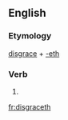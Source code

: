 ==English==

===Etymology===
[[disgrace]] + [[-eth]]

===Verb===
{{head|en|verb form}}

# {{en-archaic third-person singular of|disgrace}}

[[fr:disgraceth]]